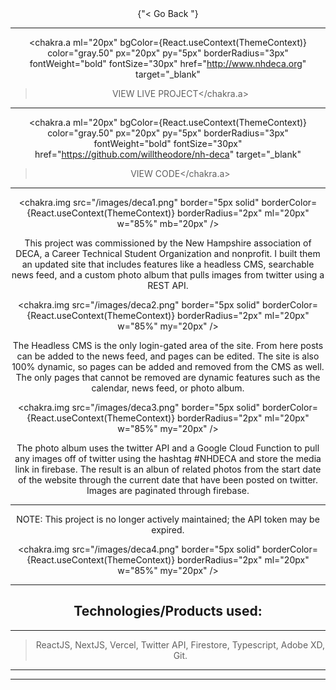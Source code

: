 
<Header title="NH DECA" />
<Box h={{ base: "200px", sm: "200px", lg: "170px" }} />

<Link pl="20px" href="/projects">{"< Go Back "}</Link>

---

<chakra.a
  ml="20px"
  bgColor={React.useContext(ThemeContext)}
  color="gray.50"
  px="20px"
  py="5px"
  borderRadius="3px"
  fontWeight="bold"
  fontSize="30px"
  href="http://www.nhdeca.org"
  target="_blank"
>VIEW LIVE PROJECT</chakra.a>

---

<chakra.a
  ml="20px"
  bgColor={React.useContext(ThemeContext)}
  color="gray.50"
  px="20px"
  py="5px"
  borderRadius="3px"
  fontWeight="bold"
  fontSize="30px"
  href="https://github.com/willtheodore/nh-deca"
  target="_blank"
>VIEW CODE</chakra.a>

---

<chakra.img
  src="/images/deca1.png"
  border="5px solid"
  borderColor={React.useContext(ThemeContext)}
  borderRadius="2px"
  ml="20px"
  w="85%"
  mb="20px"
/>

This project was commissioned by the New Hampshire association of DECA, a
Career Technical Student Organization and nonprofit. I built them an updated
site that includes features like a headless CMS, searchable news feed, and a
custom photo album that pulls images from twitter using a REST API.

<chakra.img
  src="/images/deca2.png"
  border="5px solid"
  borderColor={React.useContext(ThemeContext)}
  borderRadius="2px"
  ml="20px"
  w="85%"
  my="20px"
/>

The Headless CMS is the only login-gated area of the site. From here posts
    can be added to the news feed, and pages can be edited. The site is also
    100% dynamic, so pages can be added and removed from the CMS as well. The
    only pages that cannot be removed are dynamic features such as the calendar,
    news feed, or photo album.

<chakra.img
  src="/images/deca3.png"
  border="5px solid"
  borderColor={React.useContext(ThemeContext)}
  borderRadius="2px"
  ml="20px"
  w="85%"
  my="20px"
/>

The photo album uses the twitter API and a Google Cloud Function to pull any
    images off of twitter using the hashtag #NHDECA and store the media link in
    firebase. The result is an albun of related photos from the start date of
    the website through the current date that have been posted on twitter.
    Images are paginated through firebase.

---

NOTE: This project is no longer actively maintained; the API token may be expired.

<chakra.img
  src="/images/deca4.png"
  border="5px solid"
  borderColor={React.useContext(ThemeContext)}
  borderRadius="2px"
  ml="20px"
  w="85%"
  my="20px"
/>

---

## Technologies/Products used:

---

> ReactJS, NextJS, Vercel, Twitter API, Firestore, Typescript, Adobe XD, Git.

---

---
